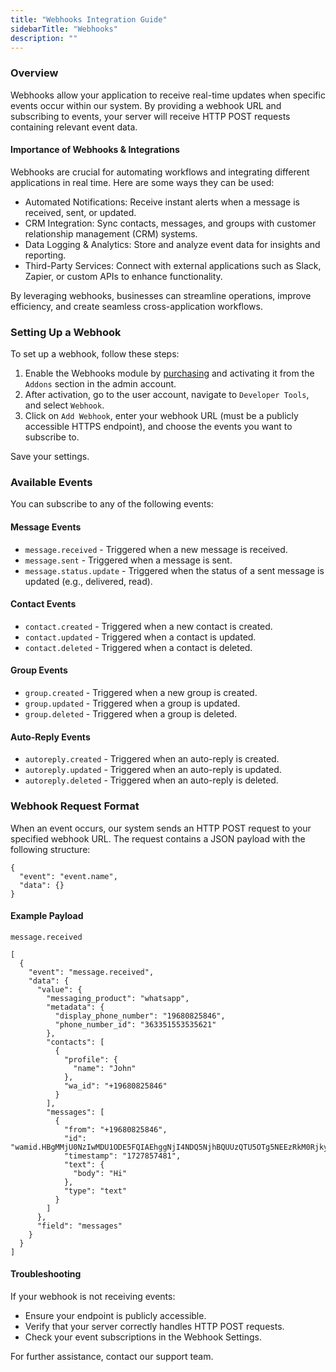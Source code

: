 ```yaml
---
title: "Webhooks Integration Guide"
sidebarTitle: "Webhooks"
description: ""
---
```


### Overview 
Webhooks allow your application to receive real-time updates when specific events occur within our system. By providing a webhook URL and subscribing to events, your server will receive HTTP POST requests containing relevant event data.

#### Importance of Webhooks & Integrations

Webhooks are crucial for automating workflows and integrating different applications in real time. Here are some ways they can be used:

- Automated Notifications: Receive instant alerts when a message is received, sent, or updated.
- CRM Integration: Sync contacts, messages, and groups with customer relationship management (CRM) systems.
- Data Logging & Analytics: Store and analyze event data for insights and reporting.
- Third-Party Services: Connect with external applications such as Slack, Zapier, or custom APIs to enhance functionality.

By leveraging webhooks, businesses can streamline operations, improve efficiency, and create seamless cross-application workflows.


### Setting Up a Webhook
To set up a webhook, follow these steps:

1. Enable the Webhooks module by <a href="https://codecanyon.net/item/whatsapp-webhooks-swiftchats-module/55361925">purchasing</a> and activating it from the `Addons` section in the admin account.
2. After activation, go to the user account, navigate to `Developer Tools`, and select `Webhook`.
3. Click on `Add Webhook`, enter your webhook URL (must be a publicly accessible HTTPS endpoint), and choose the events you want to subscribe to.

Save your settings.

### Available Events
You can subscribe to any of the following events:

#### Message Events
- `message.received` - Triggered when a new message is received.
- `message.sent` - Triggered when a message is sent.
- `message.status.update` - Triggered when the status of a sent message is updated (e.g., delivered, read).

#### Contact Events
- `contact.created` - Triggered when a new contact is created.
- `contact.updated` - Triggered when a contact is updated.
- `contact.deleted` - Triggered when a contact is deleted.

#### Group Events
- `group.created` - Triggered when a new group is created.
- `group.updated` - Triggered when a group is updated.
- `group.deleted` - Triggered when a group is deleted.

#### Auto-Reply Events
- `autoreply.created` - Triggered when an auto-reply is created.
- `autoreply.updated` - Triggered when an auto-reply is updated.
- `autoreply.deleted` - Triggered when an auto-reply is deleted.


### Webhook Request Format

When an event occurs, our system sends an HTTP POST request to your specified webhook URL. The request contains a JSON payload with the following structure:

```
{
  "event": "event.name",
  "data": {}
}
```

#### Example Payload

`message.received`

```
[
  {
    "event": "message.received",
    "data": {
      "value": {
        "messaging_product": "whatsapp",
        "metadata": {
          "display_phone_number": "19680825846",
          "phone_number_id": "363351553535621"
        },
        "contacts": [
          {
            "profile": {
              "name": "John"
            },
            "wa_id": "+19680825846"
          }
        ],
        "messages": [
          {
            "from": "+19680825846",
            "id": "wamid.HBgMMjU0NzIwMDU1ODE5FQIAEhggNjI4NDQ5NjhBQUUzQTU5OTg5NEEzRkM0RjkyNzNGNzQA",
            "timestamp": "1727857481",
            "text": {
              "body": "Hi"
            },
            "type": "text"
          }
        ]
      },
      "field": "messages"
    }
  }
]
```


#### Troubleshooting

If your webhook is not receiving events:

- Ensure your endpoint is publicly accessible.
- Verify that your server correctly handles HTTP POST requests.
- Check your event subscriptions in the Webhook Settings.

For further assistance, contact our support team.


